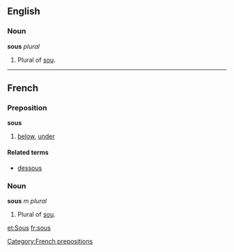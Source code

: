 ==English==
===Noun===
'''sous''' ''plural''

#Plural of [[sou]].

----
==French==
===Preposition===
'''sous'''

#[[below]], [[under]]

====Related terms====
*[[dessous]]

===Noun===
'''sous''' ''m plural''
[[Category:French prepositions]]
#Plural of [[sou#French|sou]].

[[et:Sous]]
[[fr:sous]]